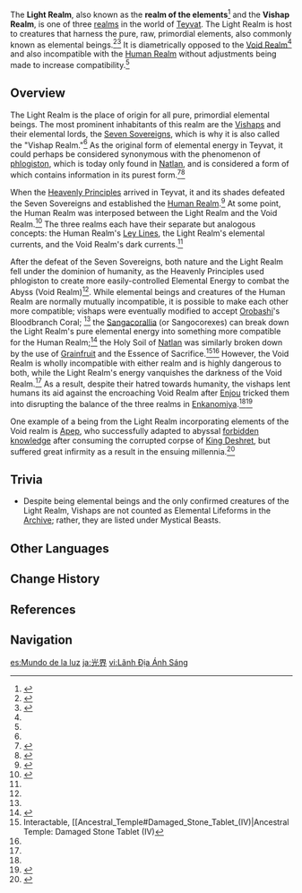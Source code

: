 {{About|the lore concept|the gameplay mechanic|Phlogiston}}
{{Terminology Infobox
|type = Lore
}}
The '''Light Realm''', also known as the '''realm of the elements'''<ref name="LS">{{Ref/Loading|Others|Light Realm}}</ref> and the '''Vishap Realm''', is one of three [[realm]]s in the world of [[Teyvat]]. The Light Realm is host to creatures that harness the pure, raw, primordial elements, also commonly known as elemental beings.<ref name="ByakuyaColl4">{{Ref/Book|The Byakuyakoku Collection|4|Bathysmal Vishap Experimental Records}}</ref><ref name="Tsumi's Dialogue">{{Ref/Quest|Three Realms Gateway Offering: The Eve}}</ref> It is diametrically opposed to the [[Abyss|Void Realm]]<ref name="Trial of Drake and Serpent"/> and also incompatible with the [[Human Realm]] without adjustments being made to increase compatibility.<ref name="ByakuyaColl4" />

==Overview==
The Light Realm is the place of origin for all pure, primordial elemental beings. The most prominent inhabitants of this realm are the [[Vishaps]] and their elemental lords, the [[Seven Sovereigns]], which is why it is also called the "Vishap Realm."<ref name="Tsumi's Dialogue"/> As the original form of elemental energy in Teyvat, it could perhaps be considered synonymous with the phenomenon of [[phlogiston]], which is today only found in [[Natlan]], and is considered a form of {{w|computronium}} which contains information in its purest form.<ref name=":0">{{Ref/Quest|Beneath the Secret Source}}</ref><ref name=Omen>{{Ref/Quest|An Omen of Annihilation and the Final Entreaty}}</ref>

When the [[Heavenly Principles]] arrived in Teyvat, it and its shades defeated the Seven Sovereigns and established the [[Human Realm]].<ref name="Before Sun and Moon">{{Ref/Book|The Byakuyakoku Collection|2|Before Sun and Moon}}</ref> At some point, the Human Realm was interposed between the Light Realm and the Void Realm.<ref name="Trial of Drake and Serpent">{{Ref/Quest|The Subterranean Trials of Drake and Serpent}}</ref> The three realms each have their separate but analogous concepts: the Human Realm's [[Ley Lines]], the Light Realm's elemental currents, and the Void Realm's dark currents.<ref name="Tsumi's Dialogue"/>

After the defeat of the Seven Sovereigns, both nature and the Light Realm fell under the dominion of humanity, as the Heavenly Principles used phlogiston to create more easily-controlled Elemental Energy to combat the Abyss (Void Realm)<ref name=":0" />. While elemental beings and creatures of the Human Realm are normally mutually incompatible, it is possible to make each other more compatible; vishaps were eventually modified to accept [[Orobashi]]'s Bloodbranch Coral; <ref name="ByakuyaColl4" /> the [[Coral Butterfly|Sangacorallia]] (or Sangocorexes) can break down the Light Realm's pure elemental energy into something more compatible for the Human Realm;<ref>{{Ref/Wildlife|Coral Butterfly}}</ref> the Holy Soil of [[Natlan]] was similarly broken down by the use of [[Grainfruit]] and the Essence of Sacrifice.<ref name=StoneTablet>Interactable, [[Ancestral_Temple#Damaged_Stone_Tablet_(IV)|Ancestral Temple: Damaged Stone Tablet (IV)</ref><ref name=Omen /> However, the Void Realm is wholly incompatible with either realm and is highly dangerous to both, while the Light Realm's energy vanquishes the darkness of the Void Realm.<ref name="Tsumi's Dialogue"/> As a result, despite their hatred towards humanity, the vishaps lent humans its aid against the encroaching Void Realm after [[Enjou]] tricked them into disrupting the balance of the three realms in [[Enkanomiya]].<ref name="LS" /><ref>{{Ref/Quest|Three Realms Gateway Offering: Aftermath}}</ref>

One example of a being from the Light Realm incorporating elements of the Void realm is [[Apep]], who successfully adapted to abyssal [[Forbidden Knowledge|forbidden knowledge]] after consuming the corrupted corpse of [[King Deshret]], but suffered great infirmity as a result in the ensuing millennia.<ref>{{Ref/Quest|What Shape Does the Self Hold}}</ref>

==Trivia==
* Despite being elemental beings and the only confirmed creatures of the Light Realm, Vishaps are not counted as Elemental Lifeforms in the [[Archive]]; rather, they are listed under Mystical Beasts.

==Other Languages==
{{Other Languages
|en       = Light Realm
|zhs      = 光界
|zhs_rm   = Guāng Jiè
|zht      = 光界
|zht_rm   = Guāng Jiè
|zh_tl    = Light Realm
|ja       = 光界
|ja_rm    = Koukai<ref>{{Ref/Quest|Three Realms Gateway Offering: The Eve|note=Japanese Voice-Over}}</ref>
|ja_tl    = Light Realm
|ko       = {{tt|광계|光界}}<!--Rubi: 빛의 경계-->
|ko_tl    = Light Realm
|es       = Mundo de la luz
|es_tl    = Light World
|fr       = Royaume de la lumière
|fr_tl    = Light Realm
|ru       = Мир света
|ru_tl    = World of Light
|th       = ภพแห่งแสง<!--Light Realm-->
|th_rm    = 
|th_tl    = 
|vi       = Lãnh Địa Ánh Sáng
|vi_tl    = Light Realm
|de       = Lichtwelt
|de_tl    = Light World
|id       = Dunia Terang
|id_tl    = Light Realm
|pt       = Reino da Luz
|pt_tl    = Light Realm
|tr       = Işık Diyarı
|tr_tl    = 
|it       = Regno della luce
|it_tl    = 
}}

==Change History==
{{Change History|introduced=2.4}}

==References==
{{Reflist|2}}

==Navigation==
{{Lore Navbox|Terminology}}

[[es:Mundo de la luz]]
[[ja:光界]]
[[vi:Lãnh Địa Ánh Sáng]]